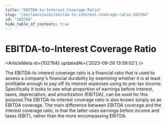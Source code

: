 ```yaml
---
title: "EBITDA-to-Interest Coverage Ratio"
slug: "/en/learn/wiki/ebitda-to-interest-coverage-ratio-102764"
id: "102764"
hide_table_of_contents: true
---
```



# EBITDA-to-Interest Coverage Ratio

<ArticleMeta id={102764} updatedAt={'2023-09-26 13:59:02'} />
<div className='border-solid border-b border-t-0 my-4 border-[var(--ifm-color-gray-300)]' />

The EBITDA-to-interest coverage ratio is a financial ratio that is used to assess a company's financial durability by examining whether it is at least profitable enough to pay off its interest expenses using its pre-tax income. Specifically it looks to see what proportion of earnings before interest, taxes, depreciation, and amortization (EBITDA), can be used for this purpose.The EBITDA-to-interest coverage ratio is also known simply as as EBITDA coverage. The main difference between EBITDA coverage and the interest coverage ratio, is that the latter uses earnings before income and taxes (EBIT), rather than the more encompassing EBITDA.
